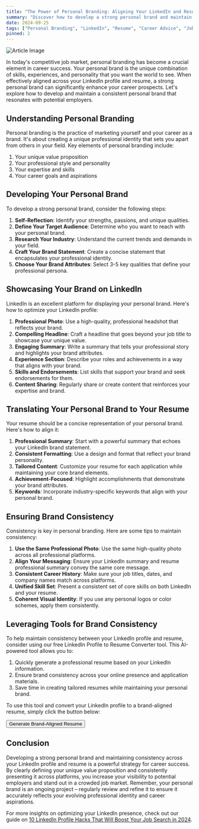 ```yaml
---
title: "The Power of Personal Branding: Aligning Your LinkedIn and Resume for Career Success"
summary: "Discover how to develop a strong personal brand and maintain consistency across your LinkedIn profile and resume to boost your career prospects."
date: 2024-09-25
tags: ["Personal Branding", "LinkedIn", "Resume", "Career Advice", "Job Search"]
pinned: 2
---
```


![Article Image](https://images.unsplash.com/photo-1493612276216-ee3925520721?ixlib=rb-4.0.3&ixid=M3wxMjA3fDB8MHxwaG90by1wYWdlfHx8fGVufDB8fHx8fA%3D%3D&auto=format&fit=crop&w=2070&q=80)

In today's competitive job market, personal branding has become a crucial element in career success. Your personal brand is the unique combination of skills, experiences, and personality that you want the world to see. When effectively aligned across your LinkedIn profile and resume, a strong personal brand can significantly enhance your career prospects. Let's explore how to develop and maintain a consistent personal brand that resonates with potential employers.

## Understanding Personal Branding

Personal branding is the practice of marketing yourself and your career as a brand. It's about creating a unique professional identity that sets you apart from others in your field. Key elements of personal branding include:

1. Your unique value proposition
2. Your professional style and personality
3. Your expertise and skills
4. Your career goals and aspirations

## Developing Your Personal Brand

To develop a strong personal brand, consider the following steps:

1. **Self-Reflection**: Identify your strengths, passions, and unique qualities.
2. **Define Your Target Audience**: Determine who you want to reach with your personal brand.
3. **Research Your Industry**: Understand the current trends and demands in your field.
4. **Craft Your Brand Statement**: Create a concise statement that encapsulates your professional identity.
5. **Choose Your Brand Attributes**: Select 3-5 key qualities that define your professional persona.

## Showcasing Your Brand on LinkedIn

LinkedIn is an excellent platform for displaying your personal brand. Here's how to optimize your LinkedIn profile:

1. **Professional Photo**: Use a high-quality, professional headshot that reflects your brand.
2. **Compelling Headline**: Craft a headline that goes beyond your job title to showcase your unique value.
3. **Engaging Summary**: Write a summary that tells your professional story and highlights your brand attributes.
4. **Experience Section**: Describe your roles and achievements in a way that aligns with your brand.
5. **Skills and Endorsements**: List skills that support your brand and seek endorsements for them.
6. **Content Sharing**: Regularly share or create content that reinforces your expertise and brand.

## Translating Your Personal Brand to Your Resume

Your resume should be a concise representation of your personal brand. Here's how to align it:

1. **Professional Summary**: Start with a powerful summary that echoes your LinkedIn brand statement.
2. **Consistent Formatting**: Use a design and format that reflect your brand personality.
3. **Tailored Content**: Customize your resume for each application while maintaining your core brand elements.
4. **Achievement-Focused**: Highlight accomplishments that demonstrate your brand attributes.
5. **Keywords**: Incorporate industry-specific keywords that align with your personal brand.

## Ensuring Brand Consistency

Consistency is key in personal branding. Here are some tips to maintain consistency:

1. **Use the Same Professional Photo**: Use the same high-quality photo across all professional platforms.
2. **Align Your Messaging**: Ensure your LinkedIn summary and resume professional summary convey the same core message.
3. **Consistent Career History**: Make sure your job titles, dates, and company names match across platforms.
4. **Unified Skill Set**: Present a consistent set of core skills on both LinkedIn and your resume.
5. **Coherent Visual Identity**: If you use any personal logos or color schemes, apply them consistently.

## Leveraging Tools for Brand Consistency

To help maintain consistency between your LinkedIn profile and resume, consider using our free LinkedIn Profile to Resume Converter tool. This AI-powered tool allows you to:

1. Quickly generate a professional resume based on your LinkedIn information.
2. Ensure brand consistency across your online presence and application materials.
3. Save time in creating tailored resumes while maintaining your personal brand.

To use this tool and convert your LinkedIn profile to a brand-aligned resume, simply click the button below:

[<Button>Generate Brand-Aligned Resume</Button>](https://dhairya.ai/tools/linkedin-profile-to-resume)

## Conclusion

Developing a strong personal brand and maintaining consistency across your LinkedIn profile and resume is a powerful strategy for career success. By clearly defining your unique value proposition and consistently presenting it across platforms, you increase your visibility to potential employers and stand out in a crowded job market. Remember, your personal brand is an ongoing project – regularly review and refine it to ensure it accurately reflects your evolving professional identity and career aspirations.

For more insights on optimizing your LinkedIn presence, check out our guide on [10 LinkedIn Profile Hacks That Will Boost Your Job Search in 2024](/blog/10-linkedin-profile-hacks-2024).